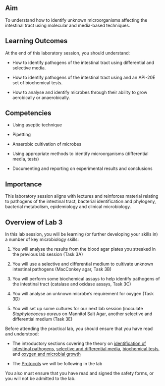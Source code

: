 ## Aim

To understand how to identify unknown microorganisms affecting the intestinal tract using molecular and media-based techniques.


## Learning Outcomes

At the end of this laboratory session, you should understand:

*	How to identify pathogens of the intestinal tract using differential and selective media.

*	How to identify pathogens of the intestinal tract using and an API-20E set of biochemical tests.

*	How to analyse and identify microbes through their ability to grow aerobically or anaerobically.


## Competencies

* Using aseptic technique

* Pipetting

* Anaerobic cultivation of microbes

* Using appropriate methods to identify microorganisms (differential media, tests)

*	Documenting and reporting on experimental results and conclusions


## Importance

This laboratory session aligns with lectures and reinforces material relating to pathogens of the intestinal tract, bacterial identification and phylogeny, bacterial metabolism, epidemiology and clinical microbiology.

## Overview of Lab 3

In this lab session, you will be learning (or further developing your skills in) a number of key microbiology skills:

1. You will analyse the results from the blood agar plates you streaked in the previous lab session (Task 3A)

2. You will use a selective and differential medium to cultivate unknown intestinal pathogens (MacConkey agar, Task 3B)

3. You will perform some biochemical assays to help identify pathogens of the intestinal tract (catalase and oxidase assays, Task 3C)

4. You will analyse an unknown microbe's requirement for oxygen (Task 3D)

5. You will set up some cultures for our next lab session (inoculate <i>Staphylococcus aureus</i> on Mannitol Salt Agar, another selective and differential medium (Task 3E)

::: {.todo title="To prepare for Lab 3"}

Before attending the practical lab, you should ensure that you have read and understood:

* The introductory sections covering the theory on [identification of intestinal pathogens](./3intro1.qmd), [selective and differential media](./3intro2.qmd), [biochemical tests](./3intro4.qmd), and [oxygen and microbial growth](./1intro5.qmd)

* The [Protocols](./3protocols.qmd) we will be following in the lab

You also must ensure that you have read and signed the safety forms, or you will not be admitted to the lab.

:::